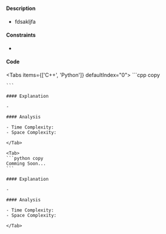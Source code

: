 
###

#### Description

-   fdsakljfa

#### Constraints

-

#### Code

<Tabs items={['C++', 'Python']} defaultIndex="0">
    <Tab>
    ```cpp copy

    ```

    #### Explanation

    -

    #### Analysis

    - Time Complexity:
    - Space Complexity:

    </Tab>

    <Tab>
    ```python copy
    Comming Soon...
    ```

    #### Explanation

    -

    #### Analysis

    - Time Complexity:
    - Space Complexity:

    </Tab>

</Tabs>
